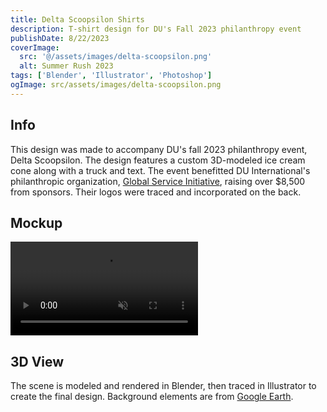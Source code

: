 ```yaml
---
title: Delta Scoopsilon Shirts
description: T-shirt design for DU's Fall 2023 philanthropy event
publishDate: 8/22/2023
coverImage:
  src: '@/assets/images/delta-scoopsilon.png'
  alt: Summer Rush 2023
tags: ['Blender', 'Illustrator', 'Photoshop']
ogImage: src/assets/images/delta-scoopsilon.png
---
```



## Info

This design was made to accompany DU's fall 2023 philanthropy event, Delta Scoopsilon. The design features a custom 3D-modeled ice cream cone along with a truck and text. The event benefitted DU International's philanthropic organization, [Global Service Initiative](https://www.deltau.org/global-service-initiative), raising over $8,500 from sponsors. Their logos were traced and incorporated on the back.

## Mockup

<video class='mx-auto w-full' autoplay loop muted playsinline>
  <source
    src='https://content.mikepayne.me/videos/delta-scoopsilon.webm'
    type='video/mp4'
  />
  Your browser does not support the video tag.
</video>

## 3D View

The scene is modeled and rendered in Blender, then traced in Illustrator to create the final design. Background elements are from [Google Earth](https://earth.google.com/web/).

<Lightbox src={blender} alt='3d Scene' />
<Lightbox src={text} alt='3D Text' />
